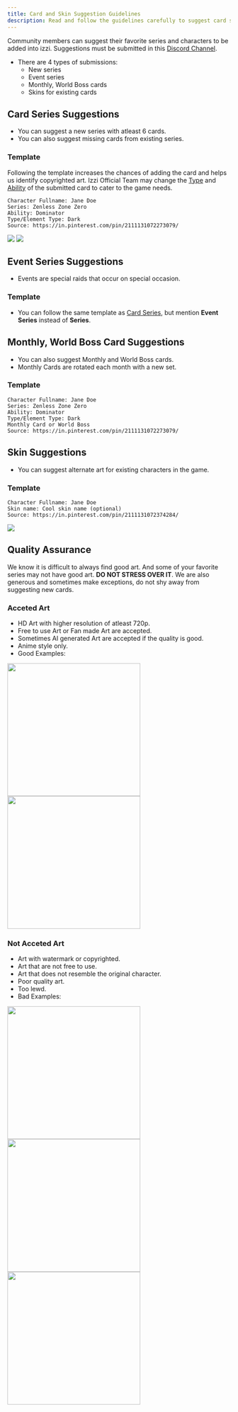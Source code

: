```yaml
---
title: Card and Skin Suggestion Guidelines
description: Read and follow the guidelines carefully to suggest card series, event series, skins, monthly and world boss cards.
---
```


Community members can suggest their favorite series and characters to be added into izzi. 
Suggestions must be submitted in this [Discord Channel](https://discord.com/channels/1258689335750823936/1258720332743835659).

- There are 4 types of submissions:
    - New series
    - Event series
    - Monthly, World Boss cards
    - Skins for existing cards

## Card Series Suggestions
- You can suggest a new series with atleast 6 cards.
- You can also suggest missing cards from existing series.

### Template
<Note>Following the template increases the chances of adding the card and helps us identify copyrighted art.</Note>
<Warning>Izzi Official Team may change the <u>Type</u> and <u>Ability</u> of the submitted card to cater to the game needs.</Warning>
```
Character Fullname: Jane Doe 
Series: Zenless Zone Zero 
Ability: Dominator 
Type/Element Type: Dark
Source: https://in.pinterest.com/pin/2111131072273079/
```
<img class="rounded-md" src="../images/card-suggestions.jpg" />
<img class="rounded-md" src="../images/suggestion-template.jpg" />

## Event Series Suggestions
- Events are special raids that occur on special occasion.

### Template
- You can follow the same template as [Card Series](#template), but mention **Event Series** instead of **Series**.

## Monthly, World Boss Card Suggestions
- You can also suggest Monthly and World Boss cards.
- Monthly Cards are rotated each month with a new set.

### Template
```
Character Fullname: Jane Doe 
Series: Zenless Zone Zero 
Ability: Dominator 
Type/Element Type: Dark
Monthly Card or World Boss
Source: https://in.pinterest.com/pin/2111131072273079/
```

## Skin Suggestions
- You can suggest alternate art for existing characters in the game.

### Template
```
Character Fullname: Jane Doe
Skin name: Cool skin name (optional)
Source: https://in.pinterest.com/pin/2111131072374284/
```
<img class="rounded-md" src="../images/skin-suggestion.jpg" />

## Quality Assurance
<Note>We know it is difficult to always find good art. And some of your favorite series may not have good art. 
**DO NOT STRESS OVER IT**. We are also generous and sometimes make exceptions, 
do not shy away from suggesting new cards.</Note>
### Acceted Art
- HD Art with higher resolution of atleast 720p.
- Free to use Art or Fan made Art are accepted.
- Sometimes AI generated Art are accepted if the quality is good.
- Anime style only.
- Good Examples:
<div class="flex gap-4">
<img class="rounded-md" src="../images/jane-doe-skin.jpg" width="300" />
<img class="rounded-md" src="../images/good-example.png" width="300" />
</div>

### Not Acceted Art
- Art with watermark or copyrighted.
- Art that are not free to use.
- Art that does not resemble the original character.
- Poor quality art.
- Too lewd.
- Bad Examples:
<div class="flex gap-4">
<img class="rounded-md" src="../images/watermark.jpg" width="300" /> 
<img class="rounded-md" src="../images/bad-example.png" width="300" />
<img class="rounded-md" src="../images/bad-example1.png" width="300" />
</div>

